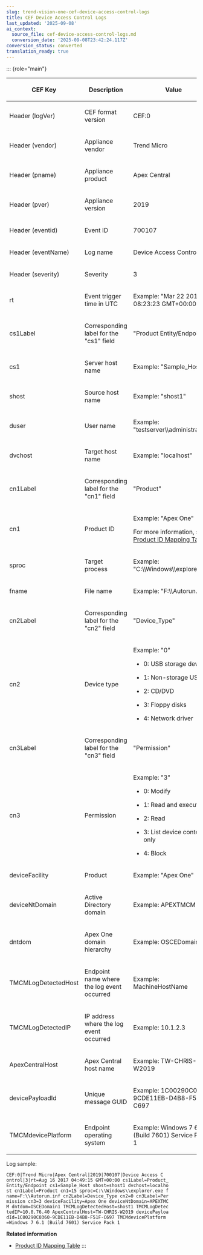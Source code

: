 ```yaml
---
slug: trend-vision-one-cef-device-access-control-logs
title: CEF Device Access Control Logs
last_updated: '2025-09-08'
ai_context:
  source_file: cef-device-access-control-logs.md
  conversion_date: '2025-09-08T23:42:24.117Z'
conversion_status: converted
translation_ready: true
---
```


::: {role="main"}

<table>
<colgroup>
<col style="width: 25%" />
<col style="width: 38%" />
<col style="width: 38%" />
</colgroup>
<thead>
<tr>
<th><p>CEF Key</p></th>
<th><p>Description</p></th>
<th><p>Value</p></th>
</tr>
</thead>
<tbody>
<tr>
<td><p>Header (logVer)</p></td>
<td><p>CEF format version</p></td>
<td><p>CEF:0</p></td>
</tr>
<tr>
<td><p>Header (vendor)</p></td>
<td><p>Appliance vendor</p></td>
<td><p>Trend Micro</p></td>
</tr>
<tr>
<td><p>Header (pname)</p></td>
<td><p>Appliance product</p></td>
<td><p>Apex Central</p></td>
</tr>
<tr>
<td><p>Header (pver)</p></td>
<td><p>Appliance version</p></td>
<td><p>2019</p></td>
</tr>
<tr>
<td><p>Header (eventid)</p></td>
<td><p>Event ID</p></td>
<td><p>700107</p></td>
</tr>
<tr>
<td><p>Header (eventName)</p></td>
<td><p>Log name</p></td>
<td><p>Device Access Control</p></td>
</tr>
<tr>
<td><p>Header (severity)</p></td>
<td><p>Severity</p></td>
<td><p>3</p></td>
</tr>
<tr>
<td><p>rt</p></td>
<td><p>Event trigger time in UTC</p></td>
<td><p>Example: "Mar 22 2018 08:23:23 GMT+00:00"</p></td>
</tr>
<tr>
<td><p>cs1Label</p></td>
<td><p>Corresponding label for the "cs1" field</p></td>
<td><p>"Product Entity/Endpoint"</p></td>
</tr>
<tr>
<td><p>cs1</p></td>
<td><p>Server host name</p></td>
<td><p>Example: "Sample_Host"</p></td>
</tr>
<tr>
<td><p>shost</p></td>
<td><p>Source host name</p></td>
<td><p>Example: "shost1"</p></td>
</tr>
<tr>
<td><p>duser</p></td>
<td><p>User name</p></td>
<td><p>Example: "testserver\\administrator"</p></td>
</tr>
<tr>
<td><p>dvchost</p></td>
<td><p>Target host name</p></td>
<td><p>Example: "localhost"</p></td>
</tr>
<tr>
<td><p>cn1Label</p></td>
<td><p>Corresponding label for the "cn1" field</p></td>
<td><p>"Product"</p></td>
</tr>
<tr>
<td><p>cn1</p></td>
<td><p>Product ID</p></td>
<td><p>Example: "Apex One"</p>
<p>For more information, see <a href="trend-vision-one-product-id-mapping-table">Product ID Mapping Table</a>.</p></td>
</tr>
<tr>
<td><p>sproc</p></td>
<td><p>Target process</p></td>
<td><p>Example: "C:\\Windows\\explorer.exe"</p></td>
</tr>
<tr>
<td><p>fname</p></td>
<td><p>File name</p></td>
<td><p>Example: "F:\\Autorun.inf"</p></td>
</tr>
<tr>
<td><p>cn2Label</p></td>
<td><p>Corresponding label for the "cn2" field</p></td>
<td><p>"Device_Type"</p></td>
</tr>
<tr>
<td><p>cn2</p></td>
<td><p>Device type</p></td>
<td><p>Example: "0"</p>
<ul>
<li><p>0: USB storage device</p></li>
<li><p>1: Non-storage USB</p></li>
<li><p>2: CD/DVD</p></li>
<li><p>3: Floppy disks</p></li>
<li><p>4: Network driver</p></li>
</ul></td>
</tr>
<tr>
<td><p>cn3Label</p></td>
<td><p>Corresponding label for the "cn3" field</p></td>
<td><p>"Permission"</p></td>
</tr>
<tr>
<td><p>cn3</p></td>
<td><p>Permission</p></td>
<td><p>Example: "3"</p>
<ul>
<li><p>0: Modify</p></li>
<li><p>1: Read and execute</p></li>
<li><p>2: Read</p></li>
<li><p>3: List device content only</p></li>
<li><p>4: Block</p></li>
</ul></td>
</tr>
<tr>
<td><p>deviceFacility</p></td>
<td><p>Product</p></td>
<td><p>Example: "Apex One"</p></td>
</tr>
<tr>
<td><p>deviceNtDomain</p></td>
<td><p>Active Directory domain</p></td>
<td><p>Example: APEXTMCM</p></td>
</tr>
<tr>
<td><p>dntdom</p></td>
<td><p>Apex One domain hierarchy</p></td>
<td><p>Example: OSCEDomain1</p></td>
</tr>
<tr>
<td><p>TMCMLogDetectedHost</p></td>
<td><p>Endpoint name where the log event occurred</p></td>
<td><p>Example: MachineHostName</p></td>
</tr>
<tr>
<td><p>TMCMLogDetectedIP</p></td>
<td><p>IP address where the log event occurred</p></td>
<td><p>Example: 10.1.2.3</p></td>
</tr>
<tr>
<td><p>ApexCentralHost</p></td>
<td><p>Apex Central host name</p></td>
<td><p>Example: TW-CHRIS-W2019</p></td>
</tr>
<tr>
<td><p>devicePayloadId</p></td>
<td><p>Unique message GUID</p></td>
<td><p>Example: 1C00290C0360-9CDE11EB-D4B8-F51F-C697</p></td>
</tr>
<tr>
<td><p>TMCMdevicePlatform</p></td>
<td><p>Endpoint operating system</p></td>
<td><p>Example: Windows 7 6.1 (Build 7601) Service Pack 1</p></td>
</tr>
</tbody>
</table>

Log sample:

``` codeblock
CEF:0|Trend Micro|Apex Central|2019|700107|Device Access C
ontrol|3|rt=Aug 16 2017 04:49:15 GMT+00:00 cs1Label=Product_
Entity/Endpoint cs1=Sample_Host shost=shost1 dvchost=localho
st cn1Label=Product cn1=15 sproc=C:\\Windows\\explorer.exe f
name=F:\\Autorun.inf cn2Label=Device_Type cn2=0 cn3Label=Per
mission cn3=3 deviceFacility=Apex One deviceNtDomain=APEXTMC
M dntdom=OSCEDomain1 TMCMLogDetectedHost=shost1 TMCMLogDetec
tedIP=10.0.76.40 ApexCentralHost=TW-CHRIS-W2019 devicePayloa
dId=1C00290C0360-9CDE11EB-D4B8-F51F-C697 TMCMdevicePlatform
=Windows 7 6.1 (Build 7601) Service Pack 1
```

**Related information**

- [Product ID Mapping Table](product-id-mapping-table.mdx)
:::
